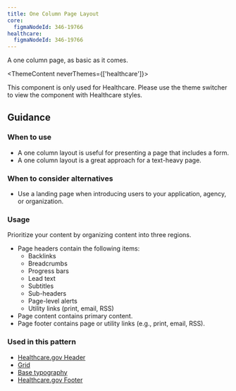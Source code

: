 ```yaml
---
title: One Column Page Layout
core:
  figmaNodeId: 346-19766
healthcare:
  figmaNodeId: 346-19766
---
```


A one column page, as basic as it comes.


<ThemeContent neverThemes={['healthcare']}>
  <Alert variation="error">
    <p class="ds-c-alert__text">This component is only used for Healthcare. Please use the theme switcher to view the component with Healthcare styles.</p>
  </Alert>
</ThemeContent>

<StorybookExample
  componentName="one-col-page-layout"
  storyId="patterns-one-column-page-layout--one-column-page-layout"
/>

## Guidance

### When to use

- A one column layout is useful for presenting a page that includes a form.
- A one column layout is a great approach for a text-heavy page.

### When to consider alternatives

- Use a landing page when introducing users to your application, agency, or organization.

### Usage

Prioritize your content by organizing content into three regions.

- Page headers contain the following items:
  - Backlinks
  - Breadcrumbs
  - Progress bars
  - Lead text
  - Subtitles
  - Sub-headers
  - Page-level alerts
  - Utility links (print, email, RSS)
- Page content contains primary content.
- Page footer contains page or utility links (e.g., print, email, RSS).

### Used in this pattern

- [Healthcare.gov Header](/components/header/healthcare-header/)
- [Grid](/foundation/layout-grid/layout-grid/)
- [Base typography](/foundation/typography/body/)
- [Healthcare.gov Footer](/components/footer/healthcare-footer/)
